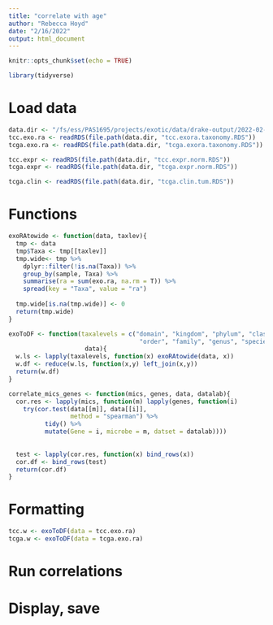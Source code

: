 ```yaml
---
title: "correlate with age"
author: "Rebecca Hoyd"
date: "2/16/2022"
output: html_document
---
```


```r
knitr::opts_chunk$set(echo = TRUE)

library(tidyverse)
```

# Load data

```r
data.dir <- "/fs/ess/PAS1695/projects/exotic/data/drake-output/2022-02-16"
tcc.exo.ra <- readRDS(file.path(data.dir, "tcc.exora.taxonomy.RDS"))
tcga.exo.ra <- readRDS(file.path(data.dir, "tcga.exora.taxonomy.RDS"))

tcc.expr <- readRDS(file.path(data.dir, "tcc.expr.norm.RDS"))
tcga.expr <- readRDS(file.path(data.dir, "tcga.expr.norm.RDS"))

tcga.clin <- readRDS(file.path(data.dir, "tcga.clin.tum.RDS"))
```

# Functions

```r

exoRAtowide <- function(data, taxlev){
  tmp <- data
  tmp$Taxa <- tmp[[taxlev]]
  tmp.wide<- tmp %>%
    dplyr::filter(!is.na(Taxa)) %>%
    group_by(sample, Taxa) %>%
    summarise(ra = sum(exo.ra, na.rm = T)) %>%
    spread(key = "Taxa", value = "ra")
  
  tmp.wide[is.na(tmp.wide)] <- 0
  return(tmp.wide)
}

exoToDF <- function(taxalevels = c("domain", "kingdom", "phylum", "class", 
                                    "order", "family", "genus", "species"), 
                     data){
  w.ls <- lapply(taxalevels, function(x) exoRAtowide(data, x))
  w.df <- reduce(w.ls, function(x,y) left_join(x,y)) 
  return(w.df)
}
```

```r
correlate_mics_genes <- function(mics, genes, data, datalab){
  cor.res <- lapply(mics, function(m) lapply(genes, function(i)
    try(cor.test(data[[m]], data[[i]],
                 method = "spearman") %>%
          tidy() %>%
          mutate(Gene = i, microbe = m, datset = datalab))))
  
  
  test <- lapply(cor.res, function(x) bind_rows(x))
  cor.df <- bind_rows(test)
  return(cor.df)
}
```

# Formatting

```r
tcc.w <- exoToDF(data = tcc.exo.ra)
tcga.w <- exoToDF(data = tcga.exo.ra)
```

# Run correlations

# Display, save

